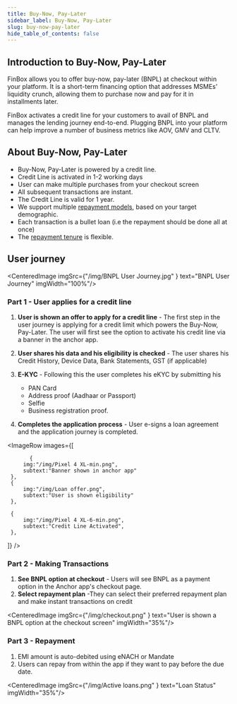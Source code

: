 ```yaml
---
title: Buy-Now, Pay-Later
sidebar_label: Buy-Now, Pay-Later
slug: buy-now-pay-later
hide_table_of_contents: false
---
```






## Introduction to Buy-Now, Pay-Later

FinBox allows you to offer buy-now, pay-later (BNPL) at checkout within your platform. It is a short-term financing option that addresses MSMEs’ liquidity crunch, allowing them to purchase now and pay for it in installments later. 

FinBox activates a credit line for your customers to avail of BNPL and manages the lending journey end-to-end. Plugging BNPL into your platform can help improve a number of business metrics like AOV, GMV and CLTV.

## About Buy-Now, Pay-Later

* Buy-Now, Pay-Later is powered by a credit line.
* Credit Line is activated in 1-2 working days
* User can make multiple purchases from your checkout screen
* All subsequent transactions are instant.
* The Credit Line is valid for 1 year.
* We support multiple [repayment models](/product/nomenclature#repayment), based on your target demographic.
* Each transaction is a bullet loan (i.e the repayment should be done all at once)
* The [repayment tenure](/product/nomenclature#repayment) is flexible.

## User journey

<CenteredImage  imgSrc={"/img/BNPL User Journey.jpg" } text="BNPL User Journey" imgWidth="100%"/>

### Part 1 - User applies for a credit line

1. **User is shown an offer to apply for a credit line** - The first step in the user journey is applying for a credit limit which powers the Buy-Now, Pay-Later. The user will first see the option to activate his credit line via a banner in the anchor app.

2. **User shares his data and his eligibility is checked** - The user shares his Credit History, Device Data, Bank Statements, GST (if applicable)
3. **E-KYC** - Following this the user completes his eKYC by submitting his 
    * PAN Card
    * Address proof  (Aadhaar or Passport)
    * Selfie 
    * Business registration proof.
4. **Completes the application process** - User e-signs a loan agreement and the application journey is completed.


<ImageRow
 images={[
  
           {
         img:"/img/Pixel 4 XL-min.png",
         subtext:"Banner shown in anchor app"
     },
     {
         img:"/img/Loan offer.png",
         subtext:"User is shown eligibility"
     },
    
     {
         img:"/img/Pixel 4 XL-6-min.png",
         subtext:"Credit Line Activated",
     },
 ]}
 />






### Part 2 - Making Transactions


1. **See BNPL option at checkout** - Users will see BNPL as a payment option in the Anchor app's checkout page. 
2. **Select repayment plan** -They can select their preferred repayment plan and make instant transactions on credit


<CenteredImage  imgSrc={"/img/checkout.png" } text="User is shown a BNPL option at the checkout screen" imgWidth="35%"/>


### Part 3 - Repayment

1. EMI amount is auto-debited using eNACH or Mandate
2. Users can repay from within the app if they want to pay before the due date.

<CenteredImage  imgSrc={"/img/Active loans.png" } text="Loan Status" imgWidth="35%"/>


 